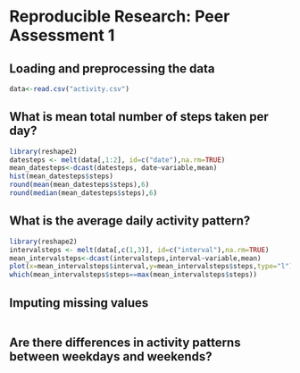 # Reproducible Research: Peer Assessment 1


## Loading and preprocessing the data
```r
data<-read.csv("activity.csv")
```

## What is mean total number of steps taken per day?
```r
library(reshape2)
datesteps <- melt(data[,1:2], id=c("date"),na.rm=TRUE)
mean_datesteps<-dcast(datesteps, date~variable,mean)
hist(mean_datesteps$steps)
round(mean(mean_datesteps$steps),6)
round(median(mean_datesteps$steps),6)
```

## What is the average daily activity pattern?
```r
library(reshape2)
intervalsteps <- melt(data[,c(1,3)], id=c("interval"),na.rm=TRUE)
mean_intervalsteps<-dcast(intervalsteps,interval~variable,mean)
plot(x=mean_intervalsteps$interval,y=mean_intervalsteps$steps,type="l")
which(mean_intervalsteps$steps==max(mean_intervalsteps$steps))
```


## Imputing missing values
```r

```
## Are there differences in activity patterns between weekdays and weekends?
